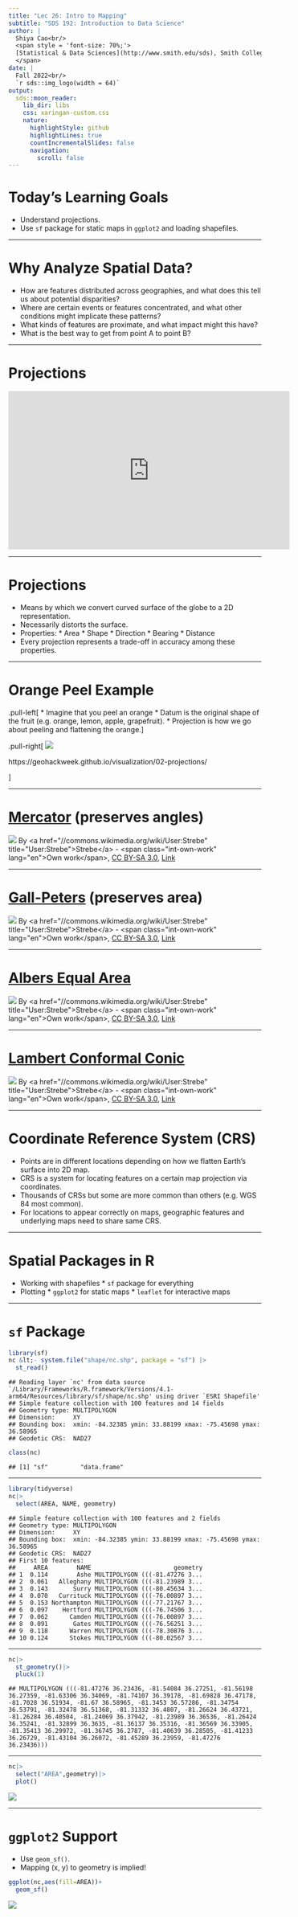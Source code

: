 ```yaml
---
title: "Lec 26: Intro to Mapping"
subtitle: "SDS 192: Introduction to Data Science"
author: |
  Shiya Cao<br/>
  <span style = 'font-size: 70%;'>
  [Statistical & Data Sciences](http://www.smith.edu/sds), Smith College<br/>
  </span>
date: |
  Fall 2022<br/>
  `r sds::img_logo(width = 64)`
output:
  sds::moon_reader:
    lib_dir: libs
    css: xaringan-custom.css
    nature:
      highlightStyle: github
      highlightLines: true
      countIncrementalSlides: false    
      navigation:
        scroll: false
---
```



# Today's Learning Goals

* Understand projections.
* Use `sf` package for static maps in `ggplot2` and loading shapefiles.

---

# Why Analyze Spatial Data?

* How are features distributed across geographies, and what does this tell us about potential disparities?
* Where are certain events or features concentrated, and what other conditions might implicate these patterns?
* What kinds of features are proximate, and what impact might this have?
* What is the best way to get from point A to point B?

---

# Projections

<iframe width="560" height="315" src="https://www.youtube.com/embed/vVX-PrBRtTY" title="YouTube video player" frameborder="0" allow="accelerometer; autoplay; clipboard-write; encrypted-media; gyroscope; picture-in-picture" allowfullscreen></iframe>

---

# Projections

* Means by which we convert curved surface of the globe to a 2D representation.
* Necessarily distorts the surface.
* Properties:
      * Area
      * Shape
      * Direction
      * Bearing
      * Distance
* Every projection represents a trade-off in accuracy among these properties.

---

# Orange Peel Example

.pull-left[
* Imagine that you peel an orange
  * Datum is the original shape of the fruit (e.g. orange, lemon, apple, grapefruit).
  * Projection is how we go about peeling and flattening the orange.
]
  
.pull-right[
![](https://geohackweek.github.io/visualization/assets/img/orange.png)

https://geohackweek.github.io/visualization/02-projections/

]

---

# <a href="https://en.wikipedia.org/wiki/Mercator_projection">Mercator</a> (preserves angles)
      
![](img./Lec26_1280px-Mercator_projection_Square.png) By &lt;a href=&quot;//commons.wikimedia.org/wiki/User:Strebe&quot; title=&quot;User:Strebe&quot;&gt;Strebe&lt;/a&gt; - &lt;span class=&quot;int-own-work&quot; lang=&quot;en&quot;&gt;Own work&lt;/span&gt;, <a href="https://creativecommons.org/licenses/by-sa/3.0" title="Creative Commons Attribution-Share Alike 3.0">CC BY-SA 3.0</a>, <a href="https://commons.wikimedia.org/w/index.php?curid=17700069">Link</a>    

---
      
# <a href="https://en.wikipedia.org/wiki/Gall%E2%80%93Peters_projection">Gall-Peters</a> (preserves area)
      
![](img./Lec26_Gall–Peters_projection_SW.png) By &lt;a href=&quot;//commons.wikimedia.org/wiki/User:Strebe&quot; title=&quot;User:Strebe&quot;&gt;Strebe&lt;/a&gt; - &lt;span class=&quot;int-own-work&quot; lang=&quot;en&quot;&gt;Own work&lt;/span&gt;, <a href="https://creativecommons.org/licenses/by-sa/3.0" title="Creative Commons Attribution-Share Alike 3.0">CC BY-SA 3.0</a>, <a href="https://commons.wikimedia.org/w/index.php?curid=16115242">Link</a>

---

# <a href="https://en.wikipedia.org/wiki/Albers_projection">Albers Equal Area</a>
      
![](img./Lec26_Albers_projection_SW.png) By &lt;a href=&quot;//commons.wikimedia.org/wiki/User:Strebe&quot; title=&quot;User:Strebe&quot;&gt;Strebe&lt;/a&gt; - &lt;span class=&quot;int-own-work&quot; lang=&quot;en&quot;&gt;Own work&lt;/span&gt;, <a href="https://creativecommons.org/licenses/by-sa/3.0" title="Creative Commons Attribution-Share Alike 3.0">CC BY-SA 3.0</a>, <a href="https://commons.wikimedia.org/w/index.php?curid=16115144">Link</a>      
 
---
      
# <a href="https://en.wikipedia.org/wiki/Lambert_conformal_conic_projection">Lambert Conformal Conic</a>      
      
![](img./Lec26_Lambert_conformal_conic_projection_SW.png) By &lt;a href=&quot;//commons.wikimedia.org/wiki/User:Strebe&quot; title=&quot;User:Strebe&quot;&gt;Strebe&lt;/a&gt; - &lt;span class=&quot;int-own-work&quot; lang=&quot;en&quot;&gt;Own work&lt;/span&gt;, <a href="https://creativecommons.org/licenses/by-sa/3.0" title="Creative Commons Attribution-Share Alike 3.0">CC BY-SA 3.0</a>, <a href="https://commons.wikimedia.org/w/index.php?curid=16115295">Link</a>
      
---      

# Coordinate Reference System (CRS)

* Points are in different locations depending on how we flatten Earth's surface into 2D map. 
* CRS is a system for locating features on a certain map projection via coordinates. 
* Thousands of CRSs but some are more common than others (e.g. WGS 84 most common).
* For locations to appear correctly on maps, geographic features and underlying maps need to share same CRS.

---

# Spatial Packages in R

* Working with shapefiles
      * `sf` package for everything
* Plotting
      * `ggplot2` for static maps
      * `leaflet` for interactive maps
      
---

# `sf` Package

```r
library(sf)
nc &lt;- system.file("shape/nc.shp", package = "sf") |>
  st_read()
```
      
```
## Reading layer `nc' from data source `/Library/Frameworks/R.framework/Versions/4.1-arm64/Resources/library/sf/shape/nc.shp' using driver `ESRI Shapefile'
## Simple feature collection with 100 features and 14 fields
## Geometry type: MULTIPOLYGON
## Dimension:     XY
## Bounding box:  xmin: -84.32385 ymin: 33.88199 xmax: -75.45698 ymax: 36.58965
## Geodetic CRS:  NAD27
```
     
```r
class(nc)
```

```
## [1] "sf"         "data.frame"
```
      
---

```r
library(tidyverse)
nc|>
  select(AREA, NAME, geometry)
```

```
## Simple feature collection with 100 features and 2 fields
## Geometry type: MULTIPOLYGON
## Dimension:     XY
## Bounding box:  xmin: -84.32385 ymin: 33.88199 xmax: -75.45698 ymax: 36.58965
## Geodetic CRS:  NAD27
## First 10 features:
##     AREA        NAME                       geometry
## 1  0.114        Ashe MULTIPOLYGON (((-81.47276 3...
## 2  0.061   Alleghany MULTIPOLYGON (((-81.23989 3...
## 3  0.143       Surry MULTIPOLYGON (((-80.45634 3...
## 4  0.070   Currituck MULTIPOLYGON (((-76.00897 3...
## 5  0.153 Northampton MULTIPOLYGON (((-77.21767 3...
## 6  0.097    Hertford MULTIPOLYGON (((-76.74506 3...
## 7  0.062      Camden MULTIPOLYGON (((-76.00897 3...
## 8  0.091       Gates MULTIPOLYGON (((-76.56251 3...
## 9  0.118      Warren MULTIPOLYGON (((-78.30876 3...
## 10 0.124      Stokes MULTIPOLYGON (((-80.02567 3...
```

---

```r
nc|>
  st_geometry()|>
  pluck(1)
```

```
## MULTIPOLYGON (((-81.47276 36.23436, -81.54084 36.27251, -81.56198 36.27359, -81.63306 36.34069, -81.74107 36.39178, -81.69828 36.47178, -81.7028 36.51934, -81.67 36.58965, -81.3453 36.57286, -81.34754 36.53791, -81.32478 36.51368, -81.31332 36.4807, -81.26624 36.43721, -81.26284 36.40504, -81.24069 36.37942, -81.23989 36.36536, -81.26424 36.35241, -81.32899 36.3635, -81.36137 36.35316, -81.36569 36.33905, -81.35413 36.29972, -81.36745 36.2787, -81.40639 36.28505, -81.41233 36.26729, -81.43104 36.26072, -81.45289 36.23959, -81.47276 36.23436)))
```
 
---

```r
nc|>
  select("AREA",geometry)|>
  plot()
```

![](img./Lec26_map_1.png)
      
---
      
# `ggplot2` Support

* Use `geom_sf()`.
* Mapping (x, y) to geometry is implied!
      
```r
ggplot(nc,aes(fill=AREA))+
  geom_sf()
```

![](img./Lec26_map_2.png)
